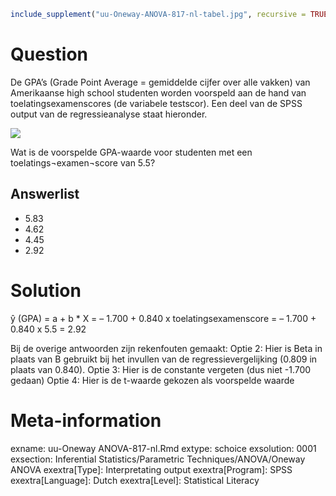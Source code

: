 ```r
include_supplement("uu-Oneway-ANOVA-817-nl-tabel.jpg", recursive = TRUE)
```



Question
========
  
De GPA’s (Grade Point Average = gemiddelde cijfer over alle vakken) van Amerikaanse high school studenten worden voorspeld aan de hand van toelatingsexamenscores (de variabele testscor). Een deel van de SPSS output van de regressieanalyse staat hieronder. 

![](uu-Oneway-ANOVA-817-nl-tabel.jpg)

Wat is de voorspelde GPA-waarde voor studenten met een toelatings¬examen¬score van 5.5?
  
Answerlist
----------
* 5.83
* 4.62 
* 4.45
* 2.92


Solution
========
ŷ (GPA) = a + b * X = – 1.700 + 0.840 x toelatingsexamenscore = – 1.700 + 0.840 x 5.5 = 2.92

Bij de overige antwoorden zijn rekenfouten gemaakt:
Optie 2: Hier is Beta in plaats van B gebruikt bij het invullen van de regressievergelijking (0.809 in plaats van 0.840). 
Optie 3: Hier is de constante vergeten (dus niet -1.700 gedaan)
Optie 4: Hier is de t-waarde gekozen als voorspelde waarde
  


Meta-information
================
exname: uu-Oneway ANOVA-817-nl.Rmd
extype: schoice
exsolution: 0001
exsection: Inferential Statistics/Parametric Techniques/ANOVA/Oneway ANOVA
exextra[Type]: Interpretating output
exextra[Program]: SPSS
exextra[Language]: Dutch
exextra[Level]: Statistical Literacy
